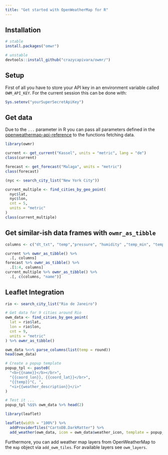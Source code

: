 ```yaml
---
title: "Get started with OpenWeatherMap for R"
---
```


## Installation

```r
# stable
install.packages("omwr")

# unstable
devtools::install_github("crazycapivara/owmr/")
```

## Setup

First of all you have to store your API key in an environment variable called `OWM_API_KEY`.
For the current session this can be done with:

```r
Sys.setenv("yourSuperSecretApiKey")
```

## Get data

Due to the `...` parameter in R you can pass all parameters defined in the [openweathermap-api-reference](https://openweathermap.org/api) to the functions fetching data.

```r
library(owmr)

current <- get_current("Kassel", units = "metric", lang = "de")
class(current)

forecast <- get_forecast("Malaga", units = "metric")
class(forecast)

(nyc <- search_city_list("New York City"))

current_multiple <- find_cities_by_geo_point(
  nyc$lat,
  nyc$lon,
  cnt = 5,
  units = "metric"
)
class(current_multiple)
```

## Get similar-ish data frames with `owmr_as_tibble`

```r
columns <- c("dt_txt", "temp","pressure", "humidity" ,"temp_min", "temp_max")

current %>% owmr_as_tibble() %>%
  .[, columns]
forecast %>% owmr_as_tibble() %>%
  .[1:4, columns]
current_multiple %>% owmr_as_tibble() %>%
  .[, c(columns, "name")]
```

## Leaflet Integration

```r
rio <- search_city_list("Rio de Janeiro")

# Get data for 9 cities around Rio
owm_data <- find_cities_by_geo_point(
  lat = rio$lat,
  lon = rio$lon,
  cnt = 9,
  units = "metric"
) %>% owmr_as_tibble()

owm_data %<>% parse_columns(list(temp = round))
head(owm_data)

# Create a popup template
popup_tpl <- paste0(
  "<b>{{name}}</b></br>",
  "{{coord_lon}}, {{coord_lat}}</br>",
  "{{temp}}°C, ",
  "<i>{{weather_description}}</i>"
)

# Test it ...
popup_tpl %$$% owm_data %>% head(2)

library(leaflet)

leaflet(width = "100%") %>%
  addProviderTiles("CartoDB.DarkMatter") %>%
  add_weather(owm_data, icon = owm_data$weather_icon, template = popup_tpl)
```

Furthermore, you can add weather map layers from OpenWeatherMap to the `map` object via `add_owm_tiles`. For available layers see `owm_layers`.
